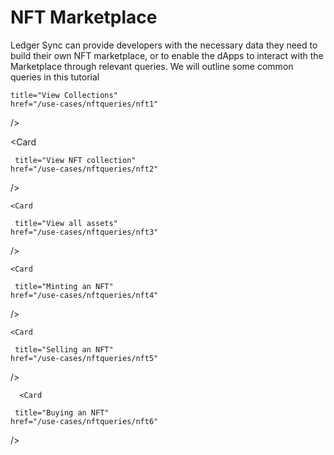 



# NFT Marketplace

<Callout type="info" emoji="✍️">

Ledger Sync can provide developers with the necessary data they need to build their own NFT marketplace, or to enable the dApps to interact with the Marketplace through relevant queries. We will outline some common queries in this tutorial 

</Callout>

<Cards>
  <Card
    
    title="View Collections"
    href="/use-cases/nftqueries/nft1"
  />
  
  <Card
    
     title="View NFT collection"
    href="/use-cases/nftqueries/nft2"
  />

    <Card
    
     title="View all assets"
    href="/use-cases/nftqueries/nft3"
  />

    <Card
    
     title="Minting an NFT"
    href="/use-cases/nftqueries/nft4"
  />

    <Card
    
     title="Selling an NFT"
    href="/use-cases/nftqueries/nft5"
  />
  
      <Card
    
     title="Buying an NFT"
    href="/use-cases/nftqueries/nft6"
  />
  
</Cards>
